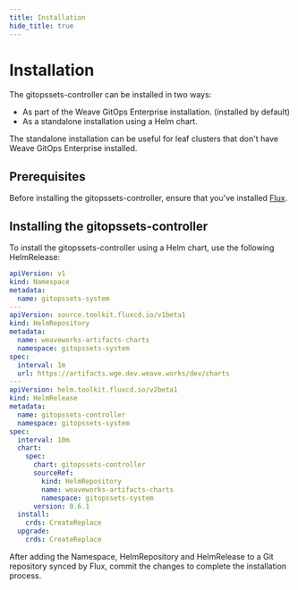 ```yaml
---
title: Installation
hide_title: true
---
```



# Installation <TierLabel tiers="enterprise" />

The gitopssets-controller can be installed in two ways:

- As part of the Weave GitOps Enterprise installation. (installed by default)
- As a standalone installation using a Helm chart.

The standalone installation can be useful for leaf clusters that don't have Weave GitOps Enterprise installed.

## Prerequisites

Before installing the gitopssets-controller, ensure that you've installed [Flux](https://github.com/fluxcd/flux2).

## Installing the gitopssets-controller

To install the gitopssets-controller using a Helm chart, use the following HelmRelease:

```yaml
apiVersion: v1
kind: Namespace
metadata:
  name: gitopssets-system
---
apiVersion: source.toolkit.fluxcd.io/v1beta1
kind: HelmRepository
metadata:
  name: weaveworks-artifacts-charts
  namespace: gitopssets-system
spec:
  interval: 1m
  url: https://artifacts.wge.dev.weave.works/dev/charts
---
apiVersion: helm.toolkit.fluxcd.io/v2beta1
kind: HelmRelease
metadata:
  name: gitopssets-controller
  namespace: gitopssets-system
spec:
  interval: 10m
  chart:
    spec:
      chart: gitopssets-controller
      sourceRef:
        kind: HelmRepository
        name: weaveworks-artifacts-charts
        namespace: gitopssets-system
      version: 0.6.1
  install:
    crds: CreateReplace
  upgrade:
    crds: CreateReplace
```

After adding the Namespace, HelmRepository and HelmRelease to a Git repository synced by Flux, commit the changes to complete the installation process.

